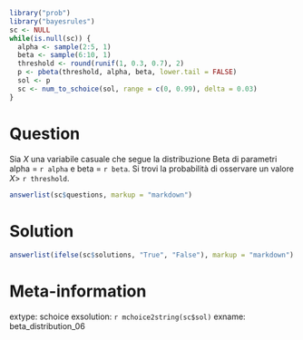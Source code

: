 ```r
library("prob")
library("bayesrules")
sc <- NULL
while(is.null(sc)) {
  alpha <- sample(2:5, 1)
  beta <- sample(6:10, 1)
  threshold <- round(runif(1, 0.3, 0.7), 2)
  p <- pbeta(threshold, alpha, beta, lower.tail = FALSE)
  sol <- p
  sc <- num_to_schoice(sol, range = c(0, 0.99), delta = 0.03)
}
```

Question
========

Sia $X$ una variabile casuale che segue la distribuzione Beta di parametri alpha = `r alpha` e beta = `r beta`. Si trovi la probabilità di osservare un valore $X >$ `r threshold`.

```r
answerlist(sc$questions, markup = "markdown")
```

Solution
========

\begin{verbatim}
  p <- pbeta(threshold, alpha, beta, lower.tail = FALSE)
\end{verbatim}

```r
answerlist(ifelse(sc$solutions, "True", "False"), markup = "markdown")
```

Meta-information
================
extype: schoice
exsolution: `r mchoice2string(sc$sol)`
exname: beta_distribution_06

